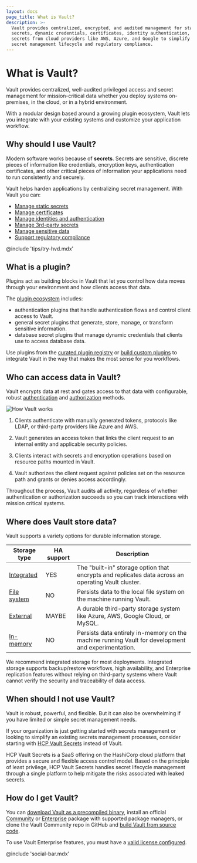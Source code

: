 ```yaml
---
layout: docs
page_title: What is Vault?
description: >-
  Vault provides centralized, encrypted, and audited management for static
  secrets, dynamic credentials, certificates, identity authentication, and
  secrets from cloud providers like AWS, Azure, and Google to simplify the
  secret management lifecycle and regulatory compliance.
---
```


# What is Vault?

Vault provides centralized, well-audited privileged access and secret management
for mission-critical data whether you deploy systems on-premises, in the cloud,
or in a hybrid environment.

With a modular design based around a growing plugin ecosystem, Vault lets you
integrate with your existing systems and customize your application workflow.


## Why should I use Vault?

Modern software works because of **secrets**. Secrets are sensitive, discrete
pieces of information like credentials, encryption keys, authentication
certificates, and other critical pieces of information your applications need
to run consistently and securely.

Vault helps harden applications by centralizing secret management. With Vault
you can:

- [Manage static secrets](/vault/docs/about-vault/why-use-vault/static-secrets)
- [Manage certificates](/vault/docs/about-vault/why-use-vault/certificates)
- [Manage identities and authentication](/vault/docs/about-vault/why-use-vault/identities)
- [Manage 3rd-party secrets](/vault/docs/about-vault/why-use-vault/3rd-party-secrets)
- [Manage sensitive data](/vault/docs/about-vault/why-use-vault/sensitive-data)
- [Support regulatory compliance](/vault/docs/about-vault/why-use-vault/regulatory-compliance)

@include 'tips/try-hvd.mdx'


## What is a plugin?

Plugins act as building blocks in Vault that let you control how data moves
through your environment and how clients access that data.

The [plugin ecosystem](/vault/docs/plugins) includes:

- authentication plugins that handle authentication flows and control client
  access to Vault.
- general secret plugins that generate, store, manage, or transform sensitive
  information.
- database secret plugins that manage dynamic credentials that clients use to
  access database data.

Use plugins from the [curated plugin registry](/vault/integrations) or
[build custom plugins](/vault/docs/plugins/plugin-development) to
integrate Vault in the way that makes the most sense for you workflows.


## Who can access data in Vault?

Vault encrypts data at rest and gates access to that data with configurable,
robust [authentication](/vault/docs/concepts/auth) and
[authorization](/vault/docs/concepts/policies) methods.

![How Vault works](/img/how-vault-works.png)

1. Clients authenticate with manually generated tokens, protocols like LDAP, or
   third-party providers like Azure and AWS.

1. Vault generates an access token that links the client request to an internal
   entity and applicable security policies.

1. Clients interact with secrets and encryption operations based on resource
   paths mounted in Vault.

1. Vault authorizes the client request against policies set on the resource path
   and grants or denies access accordingly.

Throughout the process, Vault audits all activity, regardless of whether
authentication or authorization succeeds so you can track interactions with
mission critical systems.


## Where does Vault store data?

Vault supports a variety options for durable information storage.

Storage type                                                         | HA support | Description
-------------------------------------------------------------------- | ---------- | -----------
[Integrated](/vault/docs/configuration/storage/raft)                 | YES        | The "built-in" storage option that encrypts and replicates data across an operating Vault cluster.
[File system](/vault/docs/configuration/storage/filesystem)          | NO         | Persists data to the local file system on the machine running Vault.
[External](/vault/docs/configuration/storage#integrated-vs-external) | MAYBE      | A durable third-party storage system like Azure, AWS, Google Cloud, or MySQL.
[In-memory](/vault/docs/configuration/storage/in-memory)             | NO         | Persists data entirely in-memory on the machine running Vault for development and experimentation.

We recommend integrated storage for most deployments. Integrated storage
supports backup/restore workflows, high availability, and Enterprise replication
features without relying on third-party systems where Vault cannot verify the
security and traceability of data access.


## When should I not use Vault?

Vault is robust, powerful, and flexible. But it can also be overwhelming if
you have limited or simple secret management needs.

If your organization is just getting started with secrets management or looking
to simplify an existing secrets management processes, consider starting with
[HCP Vault Secrets](/hcp/docs/vault-secrets) instead of Vault.

HCP Vault Secrets is a SaaS offering on the HashiCorp cloud platform that
provides a secure and flexible access control model. Based on the principle of
least privilege, HCP Vault Secrets handles secret lifecycle management through a
single platform to help mitigate the risks associated with leaked secrets.


## How do I get Vault?

You can
[download Vault as a precompiled binary](http://releases.hashicorp.com/vault),
install an official [Community](/vault/install) or
[Enterprise](/vault/install/enterprise) package with supported package managers,
or clone the Vault Community repo in GitHub and
[build Vault from source code](/vault/get-vault/build-from-code).

To use Vault Enterprise features, you must have a
[valid license configured](/vault/docs/license).

@include 'social-bar.mdx'